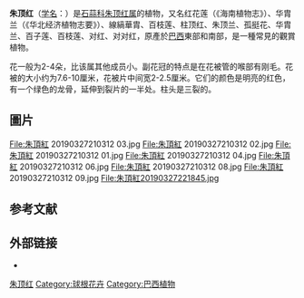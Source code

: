 {{Speciesbox 
| taxon = Hippeastrum striatum
| image = AmaryllisVittataAit1.jpg
| image_caption = 
| authority = <small>([[Lam.|Lam.]]) [[H.E.Moore|H.E.Moore]]</small><ref>[[Baileya_(journal)|Baileya]] 11: 16 (1963).</ref>{{sfn|WCLSPF|2016|loc=[http://apps.kew.org/wcsp/namedetail.do?name_id=278297 ''Hippeastrum striatum'']}}{{sfn|The Plant List|2013|loc=[http://www.theplantlist.org/tpl1.1/record/kew-278297?ref=tpl1 ''Hippeastrum striatum'']}}
| synonyms = ''Hippeastrum rutilum'' ([[Ker-Gawl.|Ker-Gawl.]]) [[Herb.|Herb.]]
}}

'''朱顶红'''（[[学名|学名]]：{{lang|la|''Hippeastrum rutilum''}}）是[[石蒜科|石蒜科]][[朱顶红属|朱顶红属]]的植物，又名红花莲（《海南植物志》）、华胄兰（《华北经济植物志要》）、線縞華胄、百枝莲、柱顶红、朱顶兰、孤挺花、华胄兰、百子莲、百枝莲、对红、对对红，原產於[[巴西|巴西]]東部和南部，是一種常見的觀賞植物。{{sfn|WCLSPF|2016|loc=[http://apps.kew.org/wcsp/namedetail.do?name_id=278297 ''Hippeastrum striatum'']}}

花一般为2-4朵，比该属其他成员小。副花冠的特点是在花被管的喉部有刚毛。花被的大小约为7.6-10厘米，花被片中间宽2-2.5厘米。它们的颜色是明亮的红色，有一个绿色的龙骨，延伸到裂片的一半处。柱头是三裂的。

== 圖片 ==
<gallery>
File:朱頂紅 20190327210312 03.jpg
File:朱頂紅 20190327210312 02.jpg
File:朱頂紅 20190327210312 01.jpg
File:朱頂紅 20190327210312 04.jpg
File:朱頂紅 20190327210312 06.jpg
File:朱頂紅 20190327210312 08.jpg
File:朱頂紅 20190327210312 09.jpg
File:朱頂紅20190327221845.jpg

</gallery>

== 参考文献 ==
{{reflist|2}}

== 外部链接 ==
{{Commons|Hippeastrum striatum}}
{{Wikispecies|Hippeastrum striatum}}
*{{zh-hans}}{{CVH|Hippeastrum rutilum}}
{{Taxonbar|from=Q9003927}}

[[Category:朱顶红属|朱顶红]]
[[Category:球根花卉|Category:球根花卉]]
[[Category:巴西植物|Category:巴西植物]]


{{植物小作品}}